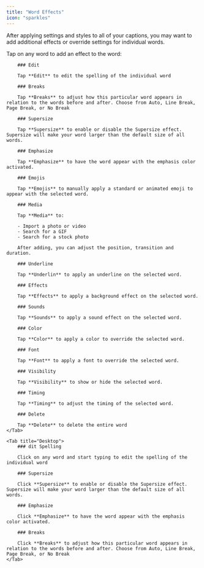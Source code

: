 ```yaml
---
title: "Word Effects"
icon: "sparkles"
---
```


After applying settings and styles to all of your captions, you may want to add additional effects or override settings for individual words.

<Tabs>
    <Tab title="iOS">
        Tap on any word to add an effect to the word:

        ### Edit

        Tap **Edit** to edit the spelling of the individual word

        ### Breaks

        Tap **Breaks** to adjust how this particular word appears in relation to the words before and after. Choose from Auto, Line Break, Page Break, or No Break

        ### Supersize

        Tap **Supersize** to enable or disable the Supersize effect. Supersize will make your word larger than the default size of all words.

        ### Emphasize

        Tap **Emphasize** to have the word appear with the emphasis color activated.

        ### Emojis

        Tap **Emojis** to manually apply a standard or animated emoji to appear with the selected word.

        ### Media

        Tap **Media** to:

        - Import a photo or video
        - Search for a GIF
        - Search for a stock photo

        After adding, you can adjust the position, transition and duration.

        ### Underline

        Tap **Underlin** to apply an underline on the selected word.

        ### Effects

        Tap **Effects** to apply a background effect on the selected word.

        ### Sounds

        Tap **Sounds** to apply a sound effect on the selected word.

        ### Color

        Tap **Color** to apply a color to override the selected word.

        ### Font

        Tap **Font** to apply a font to override the selected word.

        ### Visibility

        Tap **Visibility** to show or hide the selected word.

        ### Timing

        Tap **Timing** to adjust the timing of the selected word.

        ### Delete

        Tap **Delete** to delete the entire word
    </Tab>

    <Tab title="Desktop">
        ### dit Spelling

        Click on any word and start typing to edit the spelling of the individual word

        ### Supersize

        Click **Supersize** to enable or disable the Supersize effect. Supersize will make your word larger than the default size of all words.

        ### Emphasize

        Click **Emphasize** to have the word appear with the emphasis color activated.

        ### Breaks

        Click **Breaks** to adjust how this particular word appears in relation to the words before and after. Choose from Auto, Line Break, Page Break, or No Break
    </Tab>
</Tabs>
